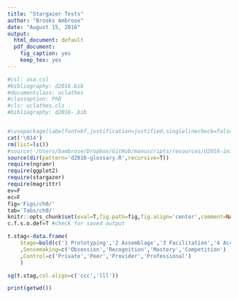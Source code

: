 ```yaml
---
title: "Stargazer Tests"
author: "Brooks Ambrose"
date: "August 15, 2016"
output:
  html_document: default
  pdf_document:
    fig_caption: yes
    keep_tex: yes
---
```


```r
#csl: asa.csl
#bibliography: d2016.bib
#documentclass: uclathes
#classoption: PhD
#cls: uclathes.cls
#bibliography: d2016-.bib


#\usepackage[labelfont=bf,justification=justified,singlelinecheck=false]{caption}
cat('\014')
rm(list=ls())
#source('/Users/bambrose/Dropbox/GitHub/manuscripts/resources/d2016-init.R')
source(dir(pattern='d2016-glossary.R',recursive=T))
require(ngramr)
require(ggplot2)
require(stargazer)
require(magrittr)
ev=F
ec=F
fig='Figs/ch0/'
tab='Tabs/ch0/'
knitr::opts_chunk$set(eval=T,fig.path=fig,fig.align='center',comment=NA)
c.f.s.o.def=T #check for saved output
```



```r
t.stag<-data.frame(
	Stage=bold(c('1 Prototyping','2 Assemblage','3 Facilitation','4 Accumulation'))
	,Sensemaking=c('Obsession','Recognition','Mastery','Competition')
	,Control=c('Private','Peer','Provider','Professional')
	)

sg(t.stag,col.align=c('ccc','lll'))
```


```r
print(getwd())
```

